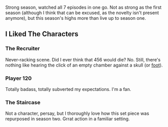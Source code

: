 
Strong season, watched all 7 episodes in one go. Not as strong as the first
season (although I think that can be excused, as the novelty isn't present
anymore), but this season's highs more than live up to season one.

## I Liked The Characters

### The Recruiter

<MdxImage
    src="/consume/mdx/roulette.avif"
    alt="Russian Roulette with the Recruiter"
    caption="Gong Yoo? Would."
/>

Never-racking scene. Did I ever think that 456 would die? No. Still, there's
nothing like hearing the click of an empty chamber against a skull (or
[foot](https://wiki.torn.com/wiki/Russian_Roulette)).

### Player 120

<MdxImage
    src="/consume/mdx/player-120.webp"
    alt="Player 120"
    caption="🐐"
/>

Totally badass, totally subverted my expectations. I'm a fan.

### The Staircase

<MdxImage
    src="/consume/mdx/stairs.jpg"
    alt="The Stairs"
/>

Not a character, persay, but I thoroughly love how this set piece was repurposed
in season two. Grrat action in a familiar setting.
